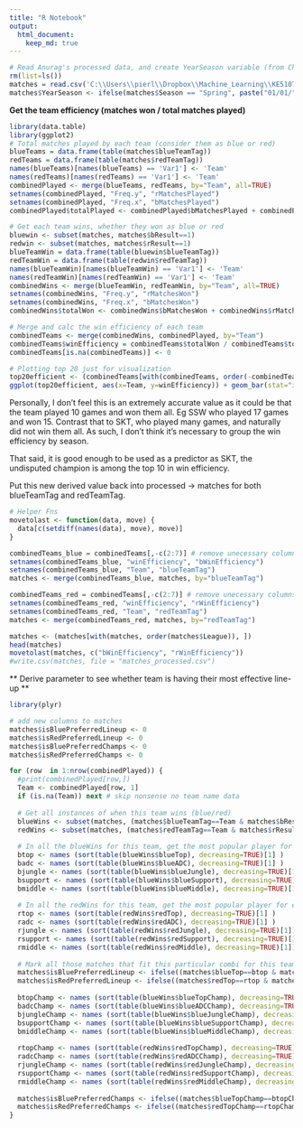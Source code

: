 ```yaml
---
title: "R Notebook"
output:
  html_document:
    keep_md: true
---
```



```r
# Read Anurag's processed data, and create YearSeason variable (from Charles)
rm(list=ls())
matches = read.csv('C:\\Users\\pierl\\Dropbox\\Machine_Learning\\KE5107\\processed\\matches.csv')
matches$YearSeason <- ifelse(matches$Season == "Spring", paste("01/01/", as.character(matches$Year), sep=""), paste("01/06/", as.character(matches$Year), sep=""))


```

**Get the team efficiency (matches won / total matches played)**

```r
library(data.table)
library(ggplot2)
# Total matches played by each team (consider them as blue or red)
blueTeams = data.frame(table(matches$blueTeamTag))
redTeams = data.frame(table(matches$redTeamTag))
names(blueTeams)[names(blueTeams) == 'Var1'] <- 'Team'
names(redTeams)[names(redTeams) == 'Var1'] <- 'Team'
combinedPlayed <- merge(blueTeams, redTeams, by="Team", all=TRUE)
setnames(combinedPlayed, "Freq.y", "rMatchesPlayed")
setnames(combinedPlayed, "Freq.x", "bMatchesPlayed")
combinedPlayed$totalPlayed <- combinedPlayed$bMatchesPlayed + combinedPlayed$rMatchesPlayed

# Get each team wins, whether they won as blue or red
bluewin <- subset(matches, matches$bResult==1)
redwin <- subset(matches, matches$rResult==1)
blueTeamWin = data.frame(table(bluewin$blueTeamTag))
redTeamWin = data.frame(table(redwin$redTeamTag))
names(blueTeamWin)[names(blueTeamWin) == 'Var1'] <- 'Team'
names(redTeamWin)[names(redTeamWin) == 'Var1'] <- 'Team'
combinedWins <- merge(blueTeamWin, redTeamWin, by="Team", all=TRUE)
setnames(combinedWins, "Freq.y", "rMatchesWon")
setnames(combinedWins, "Freq.x", "bMatchesWon")
combinedWins$totalWon <- combinedWins$bMatchesWon + combinedWins$rMatchesWon

# Merge and calc the win efficiency of each team
combinedTeams <- merge(combinedWins, combinedPlayed, by="Team")
combinedTeams$winEfficiency = combinedTeams$totalWon / combinedTeams$totalPlayed
combinedTeams[is.na(combinedTeams)] <- 0 

# Plotting top 20 just for visualization
top20efficient <- (combinedTeams[with(combinedTeams, order(-combinedTeams$winEfficiency)), ])[1:20, ]
ggplot(top20efficient, aes(x=Team, y=winEfficiency)) + geom_bar(stat="identity") +ggtitle("Top 20 Teams Most Efficient At Winning") + theme(plot.title = element_text(hjust = 0.5))
```

Personally, I don't feel this is an extremely accurate value as it could be that the team played 10 games and won them all. Eg SSW who played 17 games and won 15. Contrast that to SKT, who played many games, and naturally did not win them all. As such, I don't think it's necessary to group the win efficiency by season. 

That said, it is good enough to be used as a predictor as SKT, the undisputed champion is among the top 10 in win efficiency. 

Put this new derived value back into processed -> matches for both blueTeamTag and redTeamTag.

```r
# Helper Fns
movetolast <- function(data, move) {
  data[c(setdiff(names(data), move), move)]
}

combinedTeams_blue = combinedTeams[,-c(2:7)] # remove unecessary columns
setnames(combinedTeams_blue, "winEfficiency", "bWinEfficiency")
setnames(combinedTeams_blue, "Team", "blueTeamTag")
matches <- merge(combinedTeams_blue, matches, by="blueTeamTag")

combinedTeams_red = combinedTeams[,-c(2:7)] # remove unecessary columns
setnames(combinedTeams_red, "winEfficiency", "rWinEfficiency")
setnames(combinedTeams_red, "Team", "redTeamTag")
matches <- merge(combinedTeams_red, matches, by="redTeamTag")

matches <- (matches[with(matches, order(matches$League)), ])
head(matches)
movetolast(matches, c("bWinEfficiency", "rWinEfficiency"))
#write.csv(matches, file = "matches_processed.csv")


```


** Derive parameter to see whether team is having their most effective line-up **

```r

library(plyr)

# add new columns to matches
matches$isBluePreferredLineup <- 0
matches$isRedPreferredLineup <- 0
matches$isBluePreferredChamps <- 0
matches$isRedPreferredChamps <- 0

for (row  in 1:nrow(combinedPlayed)) {
  #print(combinedPlayed[row,])
  Team <- combinedPlayed[row, 1]
  if (is.na(Team)) next # skip nonsense no team name data
  
  # Get all instances of when this team wins (blue/red)
  blueWins <- subset(matches, (matches$blueTeamTag==Team & matches$bResult==1))
  redWins <- subset(matches, (matches$redTeamTag==Team & matches$rResult==1))
  
  # In all the blueWins for this team, get the most popular player for each pos
  btop <- names (sort(table(blueWins$blueTop), decreasing=TRUE)[1] )
  badc <- names (sort(table(blueWins$blueADC), decreasing=TRUE)[1] )
  bjungle <- names (sort(table(blueWins$blueJungle), decreasing=TRUE)[1])
  bsupport <- names (sort(table(blueWins$blueSupport), decreasing=TRUE)[1])
  bmiddle <- names (sort(table(blueWins$blueMiddle), decreasing=TRUE)[1])
  
  # In all the redWins for this team, get the most popular player for each pos
  rtop <- names (sort(table(redWins$redTop), decreasing=TRUE)[1] )
  radc <- names (sort(table(redWins$redADC), decreasing=TRUE)[1] )
  rjungle <- names (sort(table(redWins$redJungle), decreasing=TRUE)[1])
  rsupport <- names (sort(table(redWins$redSupport), decreasing=TRUE)[1])
  rmiddle <- names (sort(table(redWins$redMiddle), decreasing=TRUE)[1])
  
  # Mark all those matches that fit this particular combi for this team as having the preferred line-up
  matches$isBluePreferredLineup <- ifelse((matches$blueTop==btop & matches$blueADC==badc & matches$blueJungle==bjungle & matches$blueSupport==bsupport & matches$blueMiddle==bmiddle), 1, matches$isBluePreferredLineup)
  matches$isRedPreferredLineup <- ifelse((matches$redTop==rtop & matches$redADC==radc & matches$redJungle==rjungle & matches$redSupport==rsupport & matches$redMiddle==rmiddle), 1, matches$isRedPreferredLineup)
  
  btopChamp <- names (sort(table(blueWins$blueTopChamp), decreasing=TRUE)[1] )
  badcChamp <- names (sort(table(blueWins$blueADCChamp), decreasing=TRUE)[1] )
  bjungleChamp <- names (sort(table(blueWins$blueJungleChamp), decreasing=TRUE)[1])
  bsupportChamp <- names (sort(table(blueWins$blueSupportChamp), decreasing=TRUE)[1])
  bmiddleChamp <- names (sort(table(blueWins$blueMiddleChamp), decreasing=TRUE)[1])
  
  rtopChamp <- names (sort(table(redWins$redTopChamp), decreasing=TRUE)[1] )
  radcChamp <- names (sort(table(redWins$redADCChamp), decreasing=TRUE)[1] )
  rjungleChamp <- names (sort(table(redWins$redJungleChamp), decreasing=TRUE)[1])
  rsupportChamp <- names (sort(table(redWins$redSupportChamp), decreasing=TRUE)[1])
  rmiddleChamp <- names (sort(table(redWins$redMiddleChamp), decreasing=TRUE)[1])
  
  matches$isBluePreferredChamps <- ifelse((matches$blueTopChamp==btopChamp & matches$blueADCChamp==badcChamp & matches$blueJungleChamp==bjungleChamp & matches$blueSupportChamp==bsupportChamp & matches$blueMiddleChamp==bmiddleChamp), 1, matches$isBluePreferredChamps)
  matches$isRedPreferredChamps <- ifelse((matches$redTopChamp==rtopChamp & matches$redADCChamp==radcChamp & matches$redJungleChamp==rjungleChamp & matches$redSupportChamp==rsupportChamp & matches$redMiddleChamp==rmiddleChamp), 1, matches$isRedPreferredChamps)
}

```


